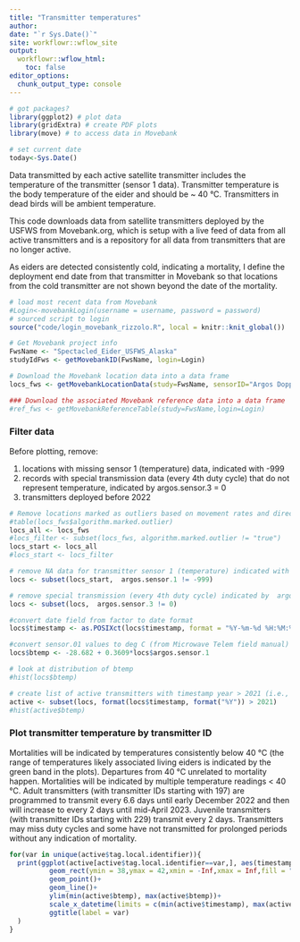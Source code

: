 ```yaml
---
title: "Transmitter temperatures"
author: 
date: "`r Sys.Date()`"
site: workflowr::wflow_site
output:
  workflowr::wflow_html:
    toc: false
editor_options:
  chunk_output_type: console
---
```


```r
# got packages?
library(ggplot2) # plot data
library(gridExtra) # create PDF plots
library(move) # to access data in Movebank

# set current date
today<-Sys.Date()
```

Data transmitted by each active satellite transmitter includes the temperature of the transmitter (sensor 1 data). Transmitter temperature is the body temperature of the eider and should be ~ 40 °C. Transmitters in dead birds will be ambient temperature. 

This code downloads data from satellite transmitters deployed by the USFWS from Movebank.org, which is setup with a live feed of data from all active transmitters and is a repository for all data from transmitters that are no longer active.

As eiders are detected consistently cold, indicating a mortality, I define the deployment end date from that transmitter in Movebank so that locations from the cold transmitter are not shown beyond the date of the mortality. 

```r
# load most recent data from Movebank
#Login<-movebankLogin(username = username, password = password) 
# sourced script to login
source("code/login_movebank_rizzolo.R", local = knitr::knit_global())
```

```r

# Get Movebank project info
FwsName <- "Spectacled_Eider_USFWS_Alaska"
studyIdFws <- getMovebankID(FwsName, login=Login)

# Download the Movebank location data into a data frame
locs_fws <- getMovebankLocationData(study=FwsName, sensorID="Argos Doppler Shift", login=Login, includeOutliers=TRUE)

### Download the associated Movebank reference data into a data frame
#ref_fws <- getMovebankReferenceTable(study=FwsName,login=Login)
```
### Filter data
Before plotting, remove: 

1. locations with missing sensor 1 (temperature) data, indicated with -999
2. records with special transmission data (every 4th duty cycle) that do not represent temperature, indicated by argos.sensor.3 = 0 
3. transmitters deployed before 2022

```r
# Remove locations marked as outliers based on movement rates and directions using Douglas Argos Filter
#table(locs_fws$algorithm.marked.outlier)
locs_all <- locs_fws
#locs_filter <- subset(locs_fws, algorithm.marked.outlier != "true")
locs_start <- locs_all
#locs_start <- locs_filter

# remove NA data for transmitter sensor 1 (temperature) indicated with -999
locs <- subset(locs_start,  argos.sensor.1 != -999)

# remove special transmission (every 4th duty cycle) indicated by  argos.sensor.3 = 0 (see MTI Battery Powered PTT-100 Field Manual, p 17)
locs <- subset(locs,  argos.sensor.3 != 0)

#convert date field from factor to date format
locs$timestamp <- as.POSIXct(locs$timestamp, format = "%Y-%m-%d %H:%M:%S")

#convert sensor.01 values to deg C (from Microwave Telem field manual)
locs$btemp <- -28.682 + 0.3609*locs$argos.sensor.1

# look at distribution of btemp
#hist(locs$btemp)

# create list of active transmitters with timestamp year > 2021 (i.e., remove transmitters from the 2018 deployment)
active <- subset(locs, format(locs$timestamp, format("%Y")) > 2021)
#hist(active$btemp)
```

### Plot transmitter temperature by transmitter ID

Mortalities will be indicated by temperatures consistently below 40 °C (the range of temperatures likely associated living eiders is indicated by the green band in the plots). Departures from 40 °C unrelated to mortality happen. Mortalities will be indicated by multiple temperature readings < 40 °C. Adult transmitters (with transmitter IDs starting with 197) are programmed to transmit every 6.6 days until early December 2022 and then will increase to every 2 days until mid-April 2023. Juvenile transmitters (with transmitter IDs starting with 229) transmit every 2 days. Transmitters may miss duty cycles and some have not transmitted for prolonged periods without any indication of mortality. 

```r
for(var in unique(active$tag.local.identifier)){
  print(ggplot(active[active$tag.local.identifier==var,], aes(timestamp, btemp))+
          geom_rect(ymin = 38,ymax = 42,xmin = -Inf,xmax = Inf,fill = "green")+
          geom_point()+
          geom_line()+
          ylim(min(active$btemp), max(active$btemp))+
          scale_x_datetime(limits = c(min(active$timestamp), max(active$timestamp)))+
          ggtitle(label = var)
  )
}
```
